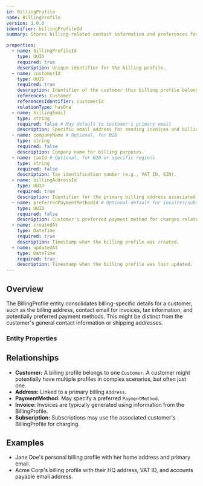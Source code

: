 ```yaml
---
id: BillingProfile
name: BillingProfile
version: 1.0.0
identifier: billingProfileId
summary: Stores billing-related contact information and preferences for a customer, often used for invoices and communication.

properties:
  - name: billingProfileId
    type: UUID
    required: true
    description: Unique identifier for the billing profile.
  - name: customerId
    type: UUID
    required: true
    description: Identifier of the customer this billing profile belongs to.
    references: Customer
    referencesIdentifier: customerId
    relationType: hasOne
  - name: billingEmail
    type: string
    required: false # May default to customer's primary email
    description: Specific email address for sending invoices and billing notifications
  - name: companyName # Optional, for B2B
    type: string
    required: false
    description: Company name for billing purposes.
  - name: taxId # Optional, for B2B or specific regions
    type: string
    required: false
    description: Tax identification number (e.g., VAT ID, EIN).
  - name: billingAddressId
    type: UUID
    required: true
    description: Identifier for the primary billing address associated with this profile.
  - name: preferredPaymentMethodId # Optional default for invoices/subscriptions
    type: UUID
    required: false
    description: Customer's preferred payment method for charges related to this profile.
  - name: createdAt
    type: DateTime
    required: true
    description: Timestamp when the billing profile was created.
  - name: updatedAt
    type: DateTime
    required: true
    description: Timestamp when the billing profile was last updated.
---
```


## Overview

The BillingProfile entity consolidates billing-specific details for a customer, such as the billing address, contact email for invoices, tax information, and potentially preferred payment methods. This might be distinct from the customer's general contact information or shipping addresses.

### Entity Properties
<EntityPropertiesTable />

## Relationships

*   **Customer:** A billing profile belongs to one `Customer`. A customer might potentially have multiple profiles in complex scenarios, but often just one.
*   **Address:** Linked to a primary billing `Address`.
*   **PaymentMethod:** May specify a preferred `PaymentMethod`.
*   **Invoice:** Invoices are typically generated using information from the BillingProfile.
*   **Subscription:** Subscriptions may use the associated customer's BillingProfile for charging.

## Examples

*   Jane Doe's personal billing profile with her home address and primary email.
*   Acme Corp's billing profile with their HQ address, VAT ID, and accounts payable email address. 